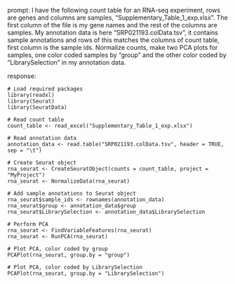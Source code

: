 prompt:
I have the following count table for an RNA-seq experiment, rows are genes and columns are samples, "Supplementary_Table_1_exp.xlsx". The first column of the file is my gene names and the rest of the columns are samples. My annotation data is here  "SRP021193.colData.tsv", it contains sample annotations and rows of this matches the columns of count table, first column is the sample ids. Normalize counts, make two PCA plots for samples, one color coded samples by "group" and the other color coded by "LibrarySelection" in my annotation data.

response:
```
# Load required packages
library(readxl)
library(Seurat)
library(SeuratData)

# Read count table
count_table <- read_excel("Supplementary_Table_1_exp.xlsx")

# Read annotation data
annotation_data <- read.table("SRP021193.colData.tsv", header = TRUE, sep = "\t")

# Create Seurat object
rna_seurat <- CreateSeuratObject(counts = count_table, project = "MyProject")
rna_seurat <- NormalizeData(rna_seurat)

# Add sample annotations to Seurat object
rna_seurat$sample_ids <- rownames(annotation_data)
rna_seurat$group <- annotation_data$group
rna_seurat$LibrarySelection <- annotation_data$LibrarySelection

# Perform PCA
rna_seurat <- FindVariableFeatures(rna_seurat)
rna_seurat <- RunPCA(rna_seurat)

# Plot PCA, color coded by group
PCAPlot(rna_seurat, group.by = "group")

# Plot PCA, color coded by LibrarySelection
PCAPlot(rna_seurat, group.by = "LibrarySelection")
```

